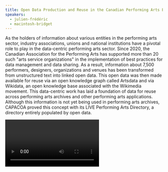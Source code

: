 ```yaml
---
title: Open Data Production and Reuse in the Canadian Performing Arts Ecosystem
speakers:
  - julien-frédéric
  - macintosh-bridget
---
```

As the holders of information about various entities in the performing arts sector, industry associations, unions and national institutions have a pivotal role to play in the data-centric performing arts sector. Since 2020, the Canadian Association for the Performing Arts has supported more than 20 such "arts service organizations" in the implementation of best practices for data management and data sharing. As a result, information about 7,500 performers, designers, organizations and venues has been transformed from unstructured text into linked open data. This open data was then made available for reuse via an open knowledge graph called Artsdata and via Wikidata, an open knowledge base associated with the Wikimedia movement. This data-centric work has laid a foundation of data for reuse across performing arts archives and other performing arts applications. Although this information is not yet being used in performing arts archives, CAPACOA proved this concept with its LIVE Performing Arts Directory, a directory entirely populated by open data.

<Video provider="youtube" id="IAT78w_2tD0" />

